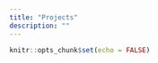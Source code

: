 ```yaml
---
title: "Projects"
description: ""
---
```


```r
knitr::opts_chunk$set(echo = FALSE)
```

\begin{comment}

# Project 1: Data Visualization

![](https://upload.wikimedia.org/wikipedia/commons/2/29/Minard.png)

**due date: 01/31**

* Instructions [[.html](files/projects/01_data-visualization/01_dataviz.html)] [[.Rmd](https://raw.githubusercontent.com/peteragao/STAT302-AUT2021/base/files/projects/01_data-visualization/01_dataviz.Rmd)]
* Data [[.csv](https://raw.githubusercontent.com/peteragao/STAT302-AUT2021/base/files/projects/01_data-visualization/Building_Permits_Clean.csv)]

# Project 2: Data Analysis

![](https://upload.wikimedia.org/wikipedia/commons/thumb/6/6c/Capitol_%28PSF%29.jpg/640px-Capitol_%28PSF%29.jpg)

**due date: 02/21**

* Instructions [[.html](files/projects/02_congress-data/02_voting-analysis.html)] [[.Rmd](https://raw.githubusercontent.com/peteragao/STAT302-AUT2021/base/files/projects/02_congress-data/02_voting-analysis.Rmd)]

# Project 3: ????????

![](https://upload.wikimedia.org/wikipedia/commons/thumb/f/fa/Cat_using_computer.jpg/640px-Cat_using_computer.jpg)

*due date: 12/06*

* Instructions [[.html](files/projects/03_vignettes/03_vignettes.html)] [[.Rmd](https://raw.githubusercontent.com/peteragao/STAT302-AUT2021/base/files/projects/03_vignettes/03_vignettes.Rmd)]

\end{comment}